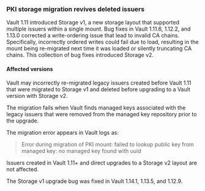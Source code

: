 ### PKI storage migration revives deleted issuers

Vault 1.11 introduced Storage v1, a new storage layout that supported
multiple issuers within a single mount. Bug fixes in Vault 1.11.6, 1.12.2,
and 1.13.0 corrected a write-ordering issue that lead to invalid CA chains.
Specifically, incorrectly ordered writes could fail due to load, resulting
in the mount being re-migrated next time it was loaded or silently
truncating CA chains. This collection of bug fixes introduced Storage v2.

#### Affected versions

Vault may incorrectly re-migrated legacy issuers created before Vault 1.11 that
were migrated to Storage v1 and deleted before upgrading to a Vault version with
Storage v2.

The migration fails when Vault finds managed keys associated with the legacy
issuers that were removed from the managed key repository prior to the upgrade.

The migration error appears in Vault logs as:

> Error during migration of PKI mount:
>   failed to lookup public key from managed key:
>     no managed key found with uuid

<Note>
Issuers created in Vault 1.11+ and direct upgrades to a Storage v2 layout are
not affected.
</Note>

The Storage v1 upgrade bug was fixed in Vault 1.14.1, 1.13.5, and 1.12.9.
